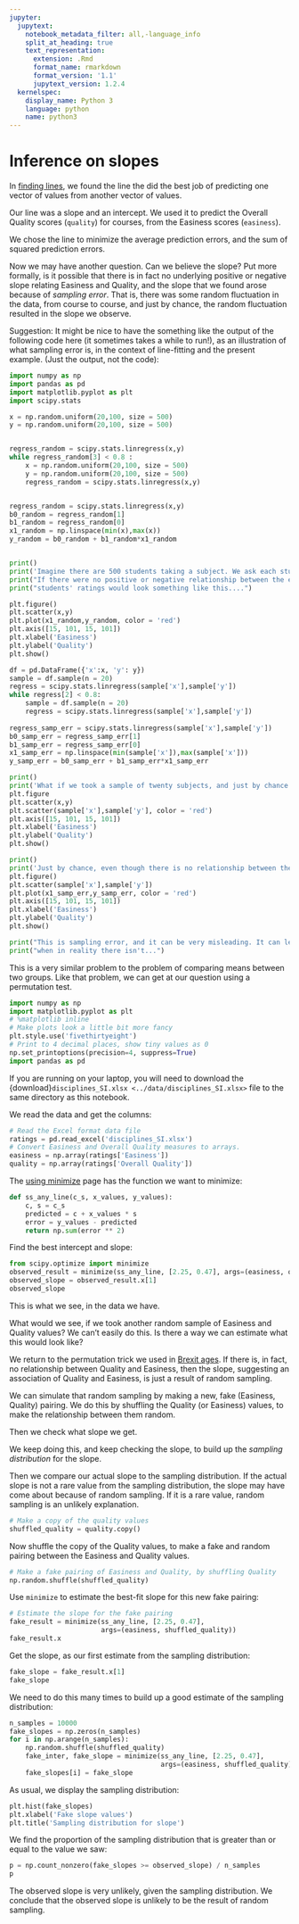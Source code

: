 ```yaml
---
jupyter:
  jupytext:
    notebook_metadata_filter: all,-language_info
    split_at_heading: true
    text_representation:
      extension: .Rmd
      format_name: rmarkdown
      format_version: '1.1'
      jupytext_version: 1.2.4
  kernelspec:
    display_name: Python 3
    language: python
    name: python3
---
```


# Inference on slopes

In [finding lines](finding_lines), we found the line the did the best job of predicting one vector of values from another vector of values.

Our line was a slope and an intercept.  We used it to predict the Overall
Quality scores (`quality`) for courses, from the Easiness scores (`easiness`).

We chose the line to minimize the average prediction errors, and the sum of squared prediction errors.

Now we may have another question.  Can we believe the slope?   Put more
formally, is it possible that there is in fact no underlying positive or
negative slope relating  Easiness and Quality, and the slope that we found
arose because of *sampling error*.  That is, there was some random fluctuation
in the data, from course to course, and just by chance, the random fluctuation
resulted in the slope we observe.

Suggestion: It might be nice to have the something like the output of the following code here (it sometimes takes a while to run!), as an illustration of what sampling error is, in the context of line-fitting and the present example. (Just the output, not the code):


```python
import numpy as np
import pandas as pd
import matplotlib.pyplot as plt
import scipy.stats

x = np.random.uniform(20,100, size = 500)
y = np.random.uniform(20,100, size = 500)


regress_random = scipy.stats.linregress(x,y)
while regress_random[3] < 0.8 :
    x = np.random.uniform(20,100, size = 500)
    y = np.random.uniform(20,100, size = 500)
    regress_random = scipy.stats.linregress(x,y)


regress_random = scipy.stats.linregress(x,y)
b0_random = regress_random[1]
b1_random = regress_random[0]
x1_random = np.linspace(min(x),max(x))
y_random = b0_random + b1_random*x1_random


print()
print('Imagine there are 500 students taking a subject. We ask each student to rate the subject for easiness and overall quality.')
print("If there were no positive or negative relationship between the easiness and quality ratings, then the scatterplot of the")
print("students' ratings would look something like this....")

plt.figure()
plt.scatter(x,y)
plt.plot(x1_random,y_random, color = 'red')
plt.axis([15, 101, 15, 101])
plt.xlabel('Easiness')
plt.ylabel('Quality')
plt.show()

df = pd.DataFrame({'x':x, 'y': y})
sample = df.sample(n = 20)
regress = scipy.stats.linregress(sample['x'],sample['y'])
while regress[2] < 0.8:
    sample = df.sample(n = 20)
    regress = scipy.stats.linregress(sample['x'],sample['y'])
    
regress_samp_err = scipy.stats.linregress(sample['x'],sample['y'])
b0_samp_err = regress_samp_err[1]
b1_samp_err = regress_samp_err[0]
x1_samp_err = np.linspace(min(sample['x']),max(sample['x']))
y_samp_err = b0_samp_err + b1_samp_err*x1_samp_err

print()
print('What if we took a sample of twenty subjects, and just by chance our sample consisted of the points shown in red below...')
plt.figure
plt.scatter(x,y)
plt.scatter(sample['x'],sample['y'], color = 'red')
plt.axis([15, 101, 15, 101])
plt.xlabel('Easiness')
plt.ylabel('Quality')
plt.show()

print()
print('Just by chance, even though there is no relationship between the two variables, the points that happened to be in our sample do show a strong relationship....')
plt.figure()
plt.scatter(sample['x'],sample['y'])
plt.plot(x1_samp_err,y_samp_err, color = 'red')
plt.axis([15, 101, 15, 101])
plt.xlabel('Easiness')
plt.ylabel('Quality')
plt.show()

print("This is sampling error, and it can be very misleading. It can lead us to believe there is a relationship between variables")
print("when in reality there isn't...")
```

This is a very similar problem to the problem of comparing means between two groups.  Like that problem, we can get at our question using a permutation test.

```python
import numpy as np
import matplotlib.pyplot as plt
# %matplotlib inline
# Make plots look a little bit more fancy
plt.style.use('fivethirtyeight')
# Print to 4 decimal places, show tiny values as 0
np.set_printoptions(precision=4, suppress=True)
import pandas as pd
```

If you are running on your laptop, you will need to download the
{download}`disciplines_SI.xlsx <../data/disciplines_SI.xlsx>` file to the
same directory as this notebook.

We read the data and get the columns:

```python
# Read the Excel format data file
ratings = pd.read_excel('disciplines_SI.xlsx')
# Convert Easiness and Overall Quality measures to arrays.
easiness = np.array(ratings['Easiness'])
quality = np.array(ratings['Overall Quality'])
```

The [using minimize](using_minimize) page has the function we want to minimize:

```python
def ss_any_line(c_s, x_values, y_values):
    c, s = c_s
    predicted = c + x_values * s
    error = y_values - predicted
    return np.sum(error ** 2)
```

Find the best intercept and slope:

```python
from scipy.optimize import minimize
observed_result = minimize(ss_any_line, [2.25, 0.47], args=(easiness, quality))
observed_slope = observed_result.x[1]
observed_slope
```

This is what we see, in the data we have.


What would we see, if we took another random sample of Easiness and Quality values?  We can't easily do this.  Is there a way we can estimate what this would look like?


We return to the permutation trick we used in [Brexit ages](../permutation/brexit_ages).
If there is, in fact, no relationship between Quality and Easiness, then the
slope, suggesting an association of Quality and Easiness, is just a result of
random sampling.

We can simulate that random sampling by making a new, fake (Easiness, Quality) pairing.  We do this by shuffling the Quality (or Easiness) values, to make the relationship between them random.

Then we check what slope we get.

We keep doing this, and keep checking the slope, to build up the *sampling distribution* for the slope.

Then we compare our actual slope to the sampling distribution.  If the actual slope is not a rare value from the sampling distribution, the slope may have come about because of random sampling.  If it is a rare value, random sampling is an unlikely explanation.

```python
# Make a copy of the quality values
shuffled_quality = quality.copy()
```

Now shuffle the copy of the Quality values, to make a fake and random pairing between the Easiness and Quality values.

```python
# Make a fake pairing of Easiness and Quality, by shuffling Quality
np.random.shuffle(shuffled_quality)
```

Use `minimize` to estimate the best-fit slope for this new fake pairing:

```python
# Estimate the slope for the fake pairing
fake_result = minimize(ss_any_line, [2.25, 0.47],
                       args=(easiness, shuffled_quality))
fake_result.x
```

Get the slope, as our first estimate from the sampling distribution:

```python
fake_slope = fake_result.x[1]
fake_slope
```

We need to do this many times to build up a good estimate of the sampling distribution:

```python
n_samples = 10000
fake_slopes = np.zeros(n_samples)
for i in np.arange(n_samples):
    np.random.shuffle(shuffled_quality)
    fake_inter, fake_slope = minimize(ss_any_line, [2.25, 0.47],
                                      args=(easiness, shuffled_quality)).x
    fake_slopes[i] = fake_slope
```

As usual, we display the sampling distribution:

```python
plt.hist(fake_slopes)
plt.xlabel('Fake slope values')
plt.title('Sampling distribution for slope')
```

We find the proportion of the sampling distribution that is greater than or
equal to the value we saw:

```python
p = np.count_nonzero(fake_slopes >= observed_slope) / n_samples
p
```

The observed slope is very unlikely, given the sampling distribution.  We conclude that the observed slope is unlikely to be the result of random sampling.
